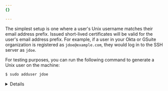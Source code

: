 ```yaml
---
{}

---
```



The simplest setup is one where a user's Unix username matches their email address prefix.  Issued short-lived certificates will be valid for the user's email address prefix. For example, if a user in your Okta or GSuite organization is registered as `jdoe@example.com`, they would log in to the SSH server as `jdoe`.

For testing purposes, you can run the following command to generate a Unix user on the machine:

```sh
$ sudo adduser jdoe
```


<Details header="Advanced setup: Differing usernames">

SSH certificates include one or more `principals` in their signature which indicate the Unix usernames the certificate is allowed to log in as. Cloudflare Access will always set the principal to the user's email address prefix. For example, when `jdoe@example.com` tries to connect, Access issues a short-lived certificate authorized for the principal `jdoe`.

By default, SSH servers authenticate the Unix username against the principals listed in the user's certificate. You can configure your SSH server to accept principals that do not match the Unix username.

:::note

If you would like to use short-lived certificates with the browser-based terminal, the user's email address prefix needs to matches their Unix username. 
:::

**Username matches a different email**

To allow `jdoe@example.com` to log in as the user `johndoe`, add the following to the server's `/etc/ssh/sshd_config`:

```txt
Match user johndoe
  AuthorizedPrincipalsCommand /bin/echo 'jdoe'
  AuthorizedPrincipalsCommandUser nobody
```

This tells the SSH server that, when someone tries to authenticate as the user `johndoe`, check their certificate for the principal `jdoe`. This would allow the user `jdoe@example.com` to sign into the server with a command such as:

```sh
$ ssh johndoe@server
```

**Username matches multiple emails**

To allow multiple email addresses to log in as `vmuser`, add the following to the server's `/etc/ssh/sshd_config`:

```txt
Match user vmuser
  AuthorizedPrincipalsFile /etc/ssh/vmusers-list.txt
```

This tells the SSH server to load a list of principles from a file. Then, in `/etc/ssh/vmusers-list.txt`, list the email prefixes that can log in as `vmuser`, one per line:

```txt
jdoe
bwayne
robin
```

**Username matches all users**

To allow any Access user to log in as `vmuser`, add the following command to the server's `/etc/ssh/sshd_config`:

```txt
Match user vmuser
  AuthorizedPrincipalsCommand /bin/bash -c "echo '%t %k' | ssh-keygen -L -f - | grep -A1 Principals"
  AuthorizedPrincipalsCommandUser nobody
```

This command takes the certificate presented by the user and authorizes whatever principal is listed on it.

**Allow all users**

To allow any Access user to log in with any username, add the following to the server's `/etc/ssh/sshd_config`:

```txt
AuthorizedPrincipalsCommand /bin/bash -c "echo '%t %k' | ssh-keygen -L -f - | grep -A1 Principals"
AuthorizedPrincipalsCommandUser nobody
```

Since this will put the security of your server entirely dependent on your Access configuration, make sure your [Access policies](/cloudflare-one/policies/access/policy-management/) are correctly configured.


</Details>
